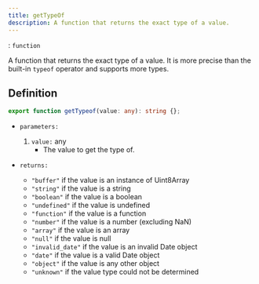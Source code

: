```yaml
---
title: getTypeOf
description: A function that returns the exact type of a value.
---
```



<Badge text="Type" />: `function`

A function that returns the exact type of a value. It is more precise than the built-in `typeof` operator and supports more types.

## Definition
```ts
export function getTypeof(value: any): string {};
```
- `parameters:`
    1. `value:` any
        - The value to get the type of.

- `returns:`
    - `"buffer"` if the value is an instance of Uint8Array
    - `"string"` if the value is a string
    - `"boolean"` if the value is a boolean
    - `"undefined"` if the value is undefined
    - `"function"` if the value is a function
    - `"number"` if the value is a number (excluding NaN)
    - `"array"` if the value is an array
    - `"null"` if the value is null
    - `"invalid_date"` if the value is an invalid Date object
    - `"date"` if the value is a valid Date object
    - `"object"` if the value is any other object
    - `"unknown"` if the value type could not be determined
